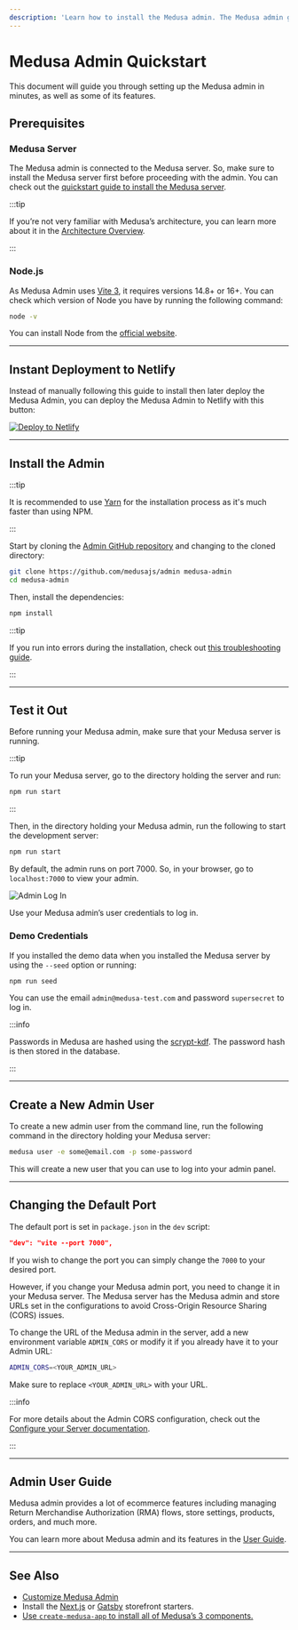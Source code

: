 ```yaml
---
description: 'Learn how to install the Medusa admin. The Medusa admin gives merchants an easy-to-use interface to manage their data such as orders, products, regions, and more.'
---
```



# Medusa Admin Quickstart

This document will guide you through setting up the Medusa admin in minutes, as well as some of its features.

## Prerequisites

### Medusa Server

The Medusa admin is connected to the Medusa server. So, make sure to install the Medusa server first before proceeding with the admin. You can check out the [quickstart guide to install the Medusa server](../quickstart/quick-start).

:::tip

If you’re not very familiar with Medusa’s architecture, you can learn more about it in the [Architecture Overview](../introduction#architecture-overview).

:::

### Node.js

As Medusa Admin uses [Vite 3](https://vitejs.dev/guide/#scaffolding-your-first-vite-project), it requires versions 14.8+ or 16+. You can check which version of Node you have by running the following command:

```bash noReport
node -v
```

You can install Node from the [official website](https://nodejs.org/en/).

---

## Instant Deployment to Netlify

Instead of manually following this guide to install then later deploy the Medusa Admin, you can deploy the Medusa Admin to Netlify with this button:

<a href="https://app.netlify.com/start/deploy?repository=https://github.com/medusajs/admin" class="img-url">
  <img src="https://www.netlify.com/img/deploy/button.svg" alt="Deploy to Netlify" class="no-zoom-img" />
</a>

---

## Install the Admin

:::tip

It is recommended to use [Yarn](https://yarnpkg.com/getting-started/install) for the installation process as it's much faster than using NPM.

:::

Start by cloning the [Admin GitHub repository](https://github.com/medusajs/admin) and changing to the cloned directory:

```bash
git clone https://github.com/medusajs/admin medusa-admin
cd medusa-admin
```

Then, install the dependencies:

```bash npm2yarn
npm install
```

<Feedback 
   event="survey_admin_quickstart"
   question="Did you set up the admin successfully?"
   positiveQuestion="Is there anything that should improved?"
   negativeQuestion="Please describe the issue you faced."
/>

:::tip

If you run into errors during the installation, check out [this troubleshooting guide](../troubleshooting/common-installation-errors.mdx).

:::

---

## Test it Out

Before running your Medusa admin, make sure that your Medusa server is running.

:::tip

To run your Medusa server, go to the directory holding the server and run:

```bash npm2yarn
npm run start
```

:::

Then, in the directory holding your Medusa admin, run the following to start the development server:

```bash npm2yarn
npm run start
```

By default, the admin runs on port 7000. So, in your browser, go to `localhost:7000` to view your admin.

![Admin Log In](https://res.cloudinary.com/dza7lstvk/image/upload/v1668001604/Medusa%20Docs/Screenshots/XYqMCo9_hq1fsv.png)

Use your Medusa admin’s user credentials to log in.

### Demo Credentials

If you installed the demo data when you installed the Medusa server by using the `--seed` option or running:

```bash npm2yarn
npm run seed
```

You can use the email `admin@medusa-test.com` and password `supersecret` to log in.

:::info

Passwords in Medusa are hashed using the [scrypt-kdf](https://www.npmjs.com/package/scrypt-kdf). The password hash is then stored in the database.

:::

---

## Create a New Admin User

To create a new admin user from the command line, run the following command in the directory holding your Medusa server:

```bash
medusa user -e some@email.com -p some-password
```

This will create a new user that you can use to log into your admin panel.

---

## Changing the Default Port

The default port is set in `package.json` in the `dev` script:

```json
"dev": "vite --port 7000",
```

If you wish to change the port you can simply change the `7000` to your desired port.

However, if you change your Medusa admin port, you need to change it in your Medusa server. The Medusa server has the Medusa admin and store URLs set in the configurations to avoid Cross-Origin Resource Sharing (CORS) issues.

To change the URL of the Medusa admin in the server, add a new environment variable `ADMIN_CORS` or modify it if you already have it to your Admin URL:

```bash
ADMIN_CORS=<YOUR_ADMIN_URL>
```

Make sure to replace `<YOUR_ADMIN_URL>` with your URL.

:::info

For more details about the Admin CORS configuration, check out the [Configure your Server documentation](../usage/configurations.md#admin-cors).

:::

---

## Admin User Guide

Medusa admin provides a lot of ecommerce features including managing Return Merchandise Authorization (RMA) flows, store settings, products, orders, and much more.

You can learn more about Medusa admin and its features in the [User Guide](../user-guide/index.mdx).

---

## See Also

- [Customize Medusa Admin](./development.md)
- Install the [Next.js](../starters/nextjs-medusa-starter.mdx) or [Gatsby](../starters/gatsby-medusa-starter.mdx) storefront starters.
- [Use `create-medusa-app` to install all of Medusa’s 3 components.](../usage/create-medusa-app.mdx)
